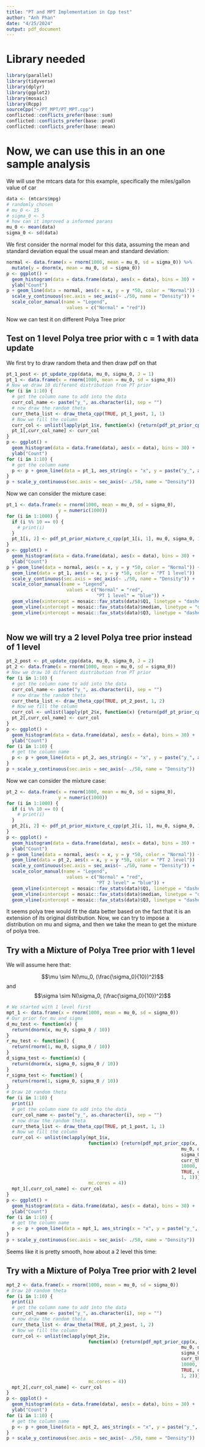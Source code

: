 ```yaml
---
title: "PT and MPT Implementation in Cpp test"
author: "Anh Phan"
date: "4/25/2024"
output: pdf_document
---
```


# Library needed

```r
library(parallel)
library(tidyverse)
library(dplyr)
library(ggplot2)
library(mosaic)
library(Rcpp)
sourceCpp("~/PT_MPT/PT_MPT.cpp")
conflicted::conflicts_prefer(base::sum)
conflicted::conflicts_prefer(base::prod)
conflicted::conflicts_prefer(base::mean)
```


# Now, we can use this in an one sample analysis

We will use the mtcars data for this example, specifically the miles/gallon value of car

```r
data <- (mtcars$mpg)
# randomly chosen
# mu_0 <- 15
# sigma_0 <- 5
# how can it improved a informed parans
mu_0 <- mean(data)
sigma_0 <- sd(data)
```

We first consider the normal model for this data, assuming the mean and standard deviation equal the usual mean and standard deviation:

```r
normal <- data.frame(x = rnorm(1000, mean = mu_0, sd = sigma_0)) %>%
  mutate(y = dnorm(x, mean = mu_0, sd = sigma_0))
p <- ggplot() +
  geom_histogram(data = data.frame(data), aes(x = data), bins = 30) +
  ylab("Count")
p + geom_line(data = normal, aes(x = x, y = y *50, color = "Normal")) +
  scale_y_continuous(sec.axis = sec_axis(~ ./50, name = "Density")) +
  scale_color_manual(name = "Legend", 
                      values = c("Normal" = "red"))
```

Now we can test it on different Polya Tree prior

## Test on 1 level Polya tree prior with c = 1 with data update

We first try to draw random theta and then draw pdf on that

```r
pt_1_post <- pt_update_cpp(data, mu_0, sigma_0, J = 1)
pt_1 <- data.frame(x = rnorm(1000, mean = mu_0, sd = sigma_0))
# Now we draw 10 different distribution from PT prior
for (i in 1:10) {
  # get the column name to add into the data
  curr_col_name <- paste("y_", as.character(i), sep = "") 
  # now draw the random theta
  curr_theta_list <- draw_theta_cpp(TRUE, pt_1_post, 1, 1)
  # Now we fill the column
  curr_col <- unlist(lapply(pt_1$x, function(x) {return(pdf_pt_prior_cpp(x, mu_0, sigma_0, curr_theta_list))}))
  pt_1[,curr_col_name] <- curr_col
}
p <- ggplot() +
  geom_histogram(data = data.frame(data), aes(x = data), bins = 30) +
  ylab("Count")
for (i in 1:10) {
  # get the column name
  p <- p + geom_line(data = pt_1, aes_string(x = "x", y = paste("y_", as.character(i), "*50",sep = "")), linetype = "dashed")
}
p + scale_y_continuous(sec.axis = sec_axis(~ ./50, name = "Density"))
```

Now we can consider the mixture case:

```r
pt_1 <- data.frame(x = rnorm(1000, mean = mu_0, sd = sigma_0), 
                   y = numeric(1000))
for (i in 1:1000) {
  if (i %% 10 == 0) {
    # print(i)
  }
  pt_1[i, 2] <- pdf_pt_prior_mixture_c_cpp(pt_1[i, 1], mu_0, sigma_0, 1, 1, 10000, TRUE, pt_1_post)
}
p <- ggplot() +
  geom_histogram(data = data.frame(data), aes(x = data), bins = 30) +
  ylab("Count")
p + geom_line(data = normal, aes(x = x, y = y *50, color = "Normal")) +
  geom_line(data = pt_1, aes(x = x, y = y *50, color = "PT 1 level"))  + 
  scale_y_continuous(sec.axis = sec_axis(~ ./50, name = "Density")) +
  scale_color_manual(name = "Legend", 
                      values = c("Normal" = "red", 
                                 "PT 1 level" = "blue")) + 
  geom_vline(xintercept = mosaic::fav_stats(data)$Q1, linetype = "dashed", color = "black") +
  geom_vline(xintercept = mosaic::fav_stats(data)$median, linetype = "dashed", color = "black") +
  geom_vline(xintercept = mosaic::fav_stats(data)$Q3, linetype = "dashed", color = "black")
  
```


## Now we will try a 2 level Polya tree prior instead of 1 level

```r
pt_2_post <- pt_update_cpp(data, mu_0, sigma_0, J = 2)
pt_2 <- data.frame(x = rnorm(1000, mean = mu_0, sd = sigma_0))
# Now we draw 10 different distribution from PT prior
for (i in 1:10) {
  # get the column name to add into the data
  curr_col_name <- paste("y_", as.character(i), sep = "") 
  # now draw the random theta
  curr_theta_list <- draw_theta_cpp(TRUE, pt_2_post, 1, 2)
  # Now we fill the column
  curr_col <- unlist(lapply(pt_2$x, function(x) {return(pdf_pt_prior_cpp(x, mu_0, sigma_0, curr_theta_list))}))
  pt_2[,curr_col_name] <- curr_col
}
p <- ggplot() +
  geom_histogram(data = data.frame(data), aes(x = data), bins = 30) +
  ylab("Count")
for (i in 1:10) {
  # get the column name
  p <- p + geom_line(data = pt_2, aes_string(x = "x", y = paste("y_", as.character(i), "*50",sep = "")), linetype = "dashed")
}
p + scale_y_continuous(sec.axis = sec_axis(~ ./50, name = "Density"))
```

Now we can consider the mixture case:

```r
pt_2 <- data.frame(x = rnorm(1000, mean = mu_0, sd = sigma_0), 
                   y = numeric(1000))
for (i in 1:1000) {
  if (i %% 10 == 0) {
    # print(i)
  }
  pt_2[i, 2] <- pdf_pt_prior_mixture_c_cpp(pt_2[i, 1], mu_0, sigma_0, 1, 2, 10000, TRUE, pt_2_post)
}
p <- ggplot() +
  geom_histogram(data = data.frame(data), aes(x = data), bins = 30) +
  ylab("Count")
p + geom_line(data = normal, aes(x = x, y = y *50, color = "Normal")) +
  geom_line(data = pt_2, aes(x = x, y = y *50, color = "PT 2 level"))  + 
  scale_y_continuous(sec.axis = sec_axis(~ ./50, name = "Density")) +
  scale_color_manual(name = "Legend", 
                      values = c("Normal" = "red", 
                                 "PT 2 level" = "blue")) + 
  geom_vline(xintercept = mosaic::fav_stats(data)$Q1, linetype = "dashed", color = "black") +
  geom_vline(xintercept = mosaic::fav_stats(data)$median, linetype = "dashed", color = "black") +
  geom_vline(xintercept = mosaic::fav_stats(data)$Q3, linetype = "dashed", color = "black")
```


It seems polya tree would fit the data better based on the fact that it is an extension of its original distribution. Now, we can try to impose a distribution on mu and sigma, and then we take the mean to get the mixture of polya tree.

## Try with a Mixture of Polya Tree prior with 1 level

We will assume here that:

$$\mu \sim N(\mu_0, (\frac{\sigma_0}{10})^2)$$
and 
$$\sigma \sim N(\sigma_0, (\frac{\sigma_0}{10})^2)$$

```r
# We started with 1 level first
mpt_1 <- data.frame(x = rnorm(1000, mean = mu_0, sd = sigma_0))
# Our prior for mu and sigma
d_mu_test <- function(x) {
  return(dnorm(x, mu_0, sigma_0 / 10))
}
r_mu_test <- function() {
  return(rnorm(1, mu_0, sigma_0 / 10))
}
d_sigma_test <- function(x) {
  return(dnorm(x, sigma_0, sigma_0 / 10))
}
r_sigma_test <- function() {
  return(rnorm(1, sigma_0, sigma_0 / 10))
}
# Draw 10 random theta
for (i in 1:10) {
  print(i)
  # get the column name to add into the data
  curr_col_name <- paste("y_", as.character(i), sep = "") 
  # now draw the random theta
  curr_theta_list <- draw_theta_cpp(TRUE, pt_1_post, 1, 1)
  # Now we fill the column
  curr_col <- unlist(mclapply(mpt_1$x, 
                              function(x) {return(pdf_mpt_prior_cpp(x, 
                                                                mu_0, d_mu_test, r_mu_test, 
                                                                sigma_0, d_sigma_test, r_sigma_test,
                                                                curr_theta_list,
                                                                10000,
                                                                TRUE, data,
                                                                1, 1))},
                              mc.cores = 4))
  mpt_1[,curr_col_name] <- curr_col
}
p <- ggplot() +
  geom_histogram(data = data.frame(data), aes(x = data), bins = 30) +
  ylab("Count")
for (i in 1:10) {
  # get the column name
  p <- p + geom_line(data = mpt_1, aes_string(x = "x", y = paste("y_", as.character(i), "*50",sep = "")), linetype = "dashed")
}
p + scale_y_continuous(sec.axis = sec_axis(~ ./50, name = "Density"))
```

Seems like it is pretty smooth, how about a 2 level this time:

## Try with a Mixture of Polya Tree prior with 2 level

```r
mpt_2 <- data.frame(x = rnorm(1000, mean = mu_0, sd = sigma_0))
# Draw 10 random theta
for (i in 1:10) {
  print(i)
  # get the column name to add into the data
  curr_col_name <- paste("y_", as.character(i), sep = "") 
  # now draw the random theta
  curr_theta_list <- draw_theta(TRUE, pt_2_post, 1, 2)
  # Now we fill the column
  curr_col <- unlist(mclapply(mpt_2$x, 
                              function(x) {return(pdf_mpt_prior_cpp(x, 
                                                                mu_0, d_mu_test, r_mu_test, 
                                                                sigma_0, d_sigma_test, r_sigma_test,
                                                                curr_theta_list,
                                                                10000,
                                                                TRUE, data,
                                                                1, 2))},
                              mc.cores = 4))
  mpt_2[,curr_col_name] <- curr_col
}
p <- ggplot() +
  geom_histogram(data = data.frame(data), aes(x = data), bins = 30) +
  ylab("Count")
for (i in 1:10) {
  # get the column name
  p <- p + geom_line(data = mpt_2, aes_string(x = "x", y = paste("y_", as.character(i), "*50",sep = "")), linetype = "dashed")
}
p + scale_y_continuous(sec.axis = sec_axis(~ ./50, name = "Density"))
```

